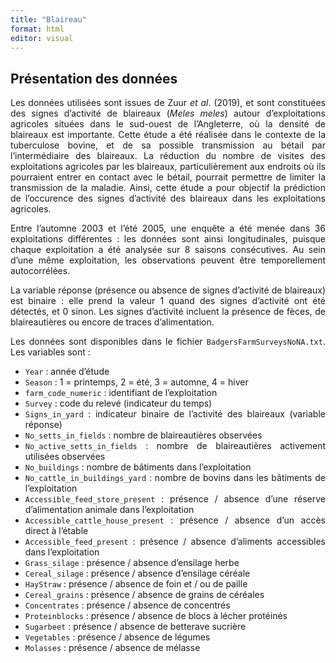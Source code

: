 ```yaml
---
title: "Blaireau"
format: html
editor: visual
---
```


::: {style="text-align: justify"}
## Présentation des données

Les données utilisées sont issues de Zuur *et al*. (2019), et sont constituées des signes d'activité de blaireaux (*Meles meles*) autour d'exploitations agricoles situées dans le sud-ouest de l'Angleterre, où la densité de blaireaux est importante. Cette étude a été réalisée dans le contexte de la tuberculose bovine, et de sa possible transmission au bétail par l'intermédiaire des blaireaux. La réduction du nombre de visites des exploitations agricoles par les blaireaux, particulièrement aux endroits où ils pourraient entrer en contact avec le bétail, pourrait permettre de limiter la transmission de la maladie. Ainsi, cette étude a pour objectif la prédiction de l'occurence des signes d'activité des blaireaux dans les exploitations agricoles.

Entre l'automne 2003 et l'été 2005, une enquête a été menée dans 36 exploitations différentes : les données sont ainsi longitudinales, puisque chaque exploitation a été analysée sur 8 saisons consécutives. Au sein d'une même exploitation, les observations peuvent être temporellement autocorrélées.

La variable réponse (présence ou absence de signes d'activité de blaireaux) est binaire : elle prend la valeur 1 quand des signes d'activité ont été détectés, et 0 sinon. Les signes d'activité incluent la présence de fèces, de blaireautières ou encore de traces d'alimentation.

Les données sont disponibles dans le fichier `BadgersFarmSurveysNoNA.txt`. Les variables sont :

-   `Year` : année d'étude
-   `Season` : 1 = printemps, 2 = été, 3 = automne, 4 = hiver
-   `farm_code_numeric` : identifiant de l'exploitation
-   `Survey` : code du relevé (indicateur du temps)
-   `Signs_in_yard` : indicateur binaire de l'activité des blaireaux (variable réponse)
-   `No_setts_in_fields` : nombre de blaireautières observées
-   `No_active_setts_in_fields` : nombre de blaireautières activement utilisées observées
-   `No_buildings` : nombre de bâtiments dans l'exploitation
-   `No_cattle_in_buildings_yard` : nombre de bovins dans les bâtiments de l'exploitation
-   `Accessible_feed_store_present` : présence / absence d'une réserve d'alimentation animale dans l'exploitation
-   `Accessible_cattle_house_present` : présence / absence d'un accès direct à l'étable
-   `Accessible_feed_present` : présence / absence d'aliments accessibles dans l'exploitation
-   `Grass_silage` : présence / absence d'ensilage herbe
-   `Cereal_silage` : présence / absence d'ensilage céréale
-   `HayStraw` : présence / absence de foin et / ou de paille
-   `Cereal_grains` : présence / absence de grains de céréales
-   `Concentrates` : présence / absence de concentrés
-   `Proteinblocks` : présence / absence de blocs à lécher protéinés
-   `Sugarbeet` : présence / absence de betterave sucrière
-   `Vegetables` : présence / absence de légumes
-   `Molasses` : présence / absence de mélasse
:::
